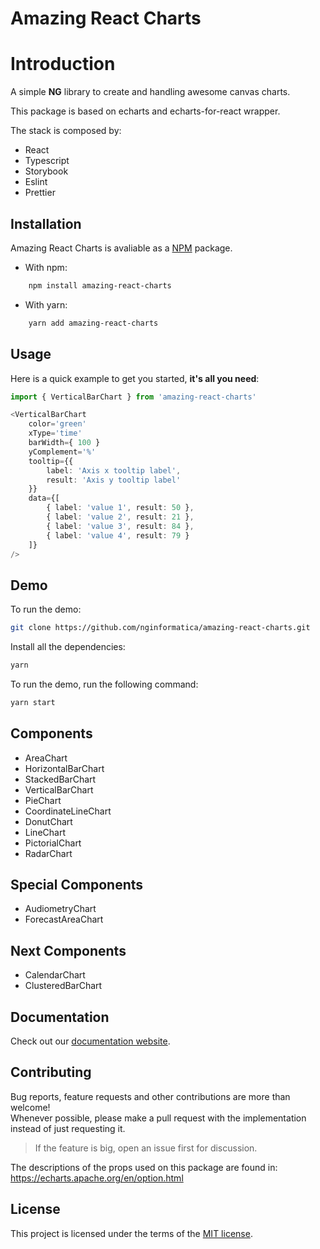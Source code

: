 
<Meta title="Introduction" />

# Amazing React Charts

# Introduction

A simple **NG** library to create and handling awesome canvas charts. 

This package is based on echarts and echarts-for-react wrapper.

The stack is composed by:

- React
- Typescript
- Storybook
- Eslint
- Prettier

## Installation

Amazing React Charts is avaliable as a [NPM](https://www.npmjs.com/package/amazing-react-charts) package.

- With npm:

```sh
    npm install amazing-react-charts
```

- With yarn:

```sh
    yarn add amazing-react-charts
```

## Usage

Here is a quick example to get you started, **it's all you need**:

```ts
import { VerticalBarChart } from 'amazing-react-charts'

<VerticalBarChart
    color='green'
    xType='time'
    barWidth={ 100 }
    yComplement='%'
    tooltip={{ 
        label: 'Axis x tooltip label',
        result: 'Axis y tooltip label'
    }}
    data={[
        { label: 'value 1', result: 50 },
        { label: 'value 2', result: 21 },
        { label: 'value 3', result: 84 },
        { label: 'value 4', result: 79 }
    ]}
/>
```

## Demo

To run the demo:

```sh
git clone https://github.com/nginformatica/amazing-react-charts.git
```

Install all the dependencies:

```sh
yarn
```

To run the demo, run the following command:

```sh
yarn start
```

## Components

- AreaChart
- HorizontalBarChart
- StackedBarChart
- VerticalBarChart
- PieChart
- CoordinateLineChart
- DonutChart
- LineChart
- PictorialChart
- RadarChart

## Special Components

- AudiometryChart
- ForecastAreaChart

## Next Components

- CalendarChart
- ClusteredBarChart

## Documentation

Check out our [documentation website](https://amazing-react-charts.now.sh/).
  
## Contributing

Bug reports, feature requests and other contributions are more than welcome! <br/>
Whenever possible, please make a pull request with the implementation instead of just requesting it.

> If the feature is big, open an issue first for discussion.

The descriptions of the props used on this package are found in: https://echarts.apache.org/en/option.html

## License

This project is licensed under the terms of the
[MIT license](/LICENSE).
